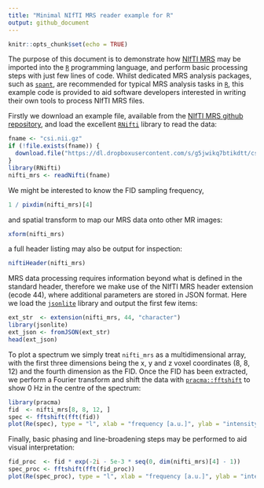 ```yaml
---
title: "Minimal NIfTI MRS reader example for R"
output: github_document
---
```


```r
knitr::opts_chunk$set(echo = TRUE)
```

The purpose of this document is to demonstrate how [NIfTI MRS](https://docs.google.com/document/d/1tC4ugzGUPLoqHRGrWvOcGCuCh_Dogx_uu0cxKub0EsM/edit?usp=sharing) may be imported into the [`R`](https://www.r-project.org/) programming language, and perform basic processing steps with just few lines of code. Whilst dedicated MRS analysis packages, such as [`spant`](https://martin3141.github.io/spant/), are recommended for typical MRS analysis tasks in [`R`](https://www.r-project.org/), this example code is provided to aid software developers interested in writing their own tools to process NIfTI MRS files.

Firstly we download an example file, available from the [NIfTI MRS github repository](https://github.com/wexeee/mrs_nifti_standard), and load the excellent [`RNifti`](https://github.com/jonclayden/RNifti) library to read the data:

```r
fname <- "csi.nii.gz"
if (!file.exists(fname)) {
  download.file("https://dl.dropboxusercontent.com/s/g5jwikq7btikdtt/csi.nii.gz?dl=0", mode = "wb", fname)
}
library(RNifti)
nifti_mrs <- readNifti(fname)
```

We might be interested to know the FID sampling frequency,

```r
1 / pixdim(nifti_mrs)[4]
```

and spatial transform to map our MRS data onto other MR images:

```r
xform(nifti_mrs)
```

a full header listing may also be output for inspection:
```r
niftiHeader(nifti_mrs)
```

MRS data processing requires information beyond what is defined in the standard header, therefore we make use of the NIfTI MRS header extension (ecode 44), where additional parameters are stored in JSON format. Here we load the [`jsonlite`](https://arxiv.org/abs/1403.2805) library and output the first few items:

```r
ext_str  <- extension(nifti_mrs, 44, "character")
library(jsonlite)
ext_json <- fromJSON(ext_str)
head(ext_json)
```

To plot a spectrum we simply treat `nifti_mrs` as a multidimensional array, with the first three dimensions being the x, y and z voxel coordinates (8, 8, 12) and the fourth dimension as the FID. Once the FID has been extracted, we perform a Fourier transform and shift the data with [`pracma::fftshift`](https://cran.r-project.org/web/packages/pracma/index.html) to show 0 Hz in the centre of the spectrum:

```r
library(pracma)
fid  <- nifti_mrs[8, 8, 12, ]
spec <- fftshift(fft(fid))
plot(Re(spec), type = "l", xlab = "frequency [a.u.]", ylab = "intensity [a.u.]")
```

Finally, basic phasing and line-broadening steps may be performed to aid visual interpretation:

```r
fid_proc  <- fid * exp(-2i - 5e-3 * seq(0, dim(nifti_mrs)[4] - 1))
spec_proc <- fftshift(fft(fid_proc))
plot(Re(spec_proc), type = "l", xlab = "frequency [a.u.]", ylab = "intensity [a.u.]")
```